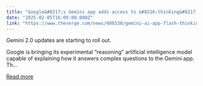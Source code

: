 ```yaml
---
title: "Google&#8217;s Gemini app adds access to &#8216;thinking&#8217; AI models"
date: "2025-02-05T16:00:00.000Z"
link: "https://www.theverge.com/news/606530/gemini-ai-app-flash-thinking-2-0-update"
---
```


Gemini 2.0 updates are starting to roll out.

Google is bringing its experimental “reasoning” artificial intelligence model capable of explaining how it answers complex questions to the Gemini app. Th...

[Read more](https://www.theverge.com/news/606530/gemini-ai-app-flash-thinking-2-0-update)
